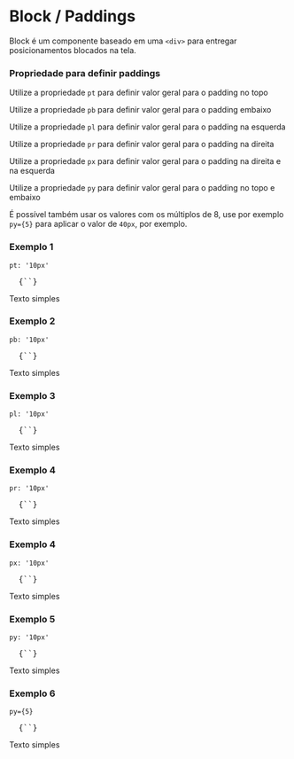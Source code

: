

<Meta title="NewBlock / Paddings" />

# Block / Paddings

<Space size={3} />

Block é um componente baseado em uma `<div>` para entregar posicionamentos blocados na tela.

<Space size={6} />

### Propriedade para definir paddings

<Space size={3} />

Utilize a propriedade `pt` para definir valor geral para o padding no topo

Utilize a propriedade `pb` para definir valor geral para o padding embaixo

Utilize a propriedade `pl` para definir valor geral para o padding na esquerda

Utilize a propriedade `pr` para definir valor geral para o padding na direita

Utilize a propriedade `px` para definir valor geral para o padding na direita e na esquerda

Utilize a propriedade `py` para definir valor geral para o padding no topo e embaixo

É possível também usar os valores com os múltiplos de 8, use por exemplo `py={5}` para aplicar o valor de `40px`, por exemplo.

<Space size={6} />

### Exemplo 1

`pt: '10px'`

<pre>
  <CodeBlock>{`<Block pt='10px'></Block>`}</CodeBlock>
</pre>

<Space size={3} />

<ThemeProvider theme={theme}>
  <Block 
    bgColor='primary2'
    fontColor='white'
    pt='10px'>
    Texto simples
  </Block>
</ThemeProvider>

<Space size={6} />

### Exemplo 2

`pb: '10px'`

<pre>
  <CodeBlock>{`<Block pb='10px'></Block>`}</CodeBlock>
</pre>

<Space size={3} />

<ThemeProvider theme={theme}>
  <Block 
    bgColor='primary2'
    fontColor='white'
    pb='10px'>
    Texto simples
  </Block>
</ThemeProvider>

<Space size={6} />

### Exemplo 3

`pl: '10px'`

<pre>
  <CodeBlock>{`<Block pl='10px'></Block>`}</CodeBlock>
</pre>

<Space size={3} />

<ThemeProvider theme={theme}>
  <Block 
    bgColor='primary2'
    fontColor='white'
    pl='10px'>
    Texto simples
  </Block>
</ThemeProvider>

<Space size={6} />

### Exemplo 4

`pr: '10px'`

<pre>
  <CodeBlock>{`<Block pr='10px'></Block>`}</CodeBlock>
</pre>

<Space size={3} />

<ThemeProvider theme={theme}>
  <Block 
    bgColor='primary2'
    fontColor='white'
    pr='10px'>
    Texto simples
  </Block>
</ThemeProvider>

<Space size={6} />

### Exemplo 4

`px: '10px'`

<pre>
  <CodeBlock>{`<Block px='10px'></Block>`}</CodeBlock>
</pre>

<Space size={3} />

<ThemeProvider theme={theme}>
  <Block 
    bgColor='primary2'
    fontColor='white'
    px='10px'>
    Texto simples
  </Block>
</ThemeProvider>

<Space size={6} />

### Exemplo 5

`py: '10px'`

<pre>
  <CodeBlock>{`<Block py='10px'></Block>`}</CodeBlock>
</pre>

<Space size={3} />

<ThemeProvider theme={theme}>
  <Block 
    bgColor='primary2'
    fontColor='white'
    py='10px'>
    Texto simples
  </Block>
</ThemeProvider>

### Exemplo 6

`py={5}`

<pre>
  <CodeBlock>{`<Block py={5}></Block>`}</CodeBlock>
</pre>

<Space size={3} />

<ThemeProvider theme={theme}>
  <Block 
    bgColor='primary2'
    fontColor='white'
    py={5}>
    Texto simples
  </Block>
</ThemeProvider>

